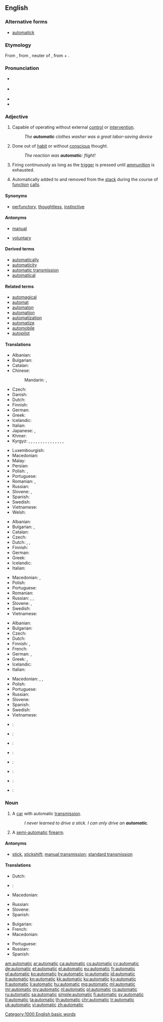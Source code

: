 ==English==

===Alternative forms===
* [[automatick]]

===Etymology===
From {{etyl|fr|en}} {{term|automatique|lang=fr}}, from {{etyl|grc|en}} {{term|αὐτόματον|tr=automaton|lang=grc}}, neuter of {{term|αὐτόματος||self-moving, moving of oneself, self-acting, spontaneous|tr=automatos|lang=grc}}, from {{term|αὐτός||self, myself|tr=autos|lang=grc}} + {{term|μέμαα||to wish eagerly, strive, yearn, desire|tr=memaa|lang=grc}}.

===Pronunciation===
* {{a|UK}} {{IPA|/ˌɔːtəˈmætɪk/}}
* {{a|US}} {{IPA|/ˌɔtəˈmætɪk/}}
* {{audio|en-us-automatic.ogg|Audio (US)}}
* {{rhymes|ætɪk}}

===Adjective===
{{en-adj|-}}

# Capable of operating without external [[control]] or [[intervention]].
#: ''The '''automatic''' clothes washer was a great labor-saving device''
# Done out of [[habit]] or without [[conscious]] thought.
#: ''The reaction was '''automatic''': flight!''
# {{context|of a [[firearm]] such as a [[machine gun]]|lang=en}} Firing continuously as long as the [[trigger]] is pressed until [[ammunition]] is exhausted.
# {{context|computing|of a local [[variable]]|lang=en}} Automatically added to and removed from the [[stack]] during the course of [[function]] [[call]]s.

====Synonyms====
* {{sense|without conscious thought}} [[perfunctory]], [[thoughtless]], [[instinctive]]

====Antonyms====
* {{sense|capable of operating without external control}} [[manual]]
* {{sense|without conscious thought}} [[voluntary]]

====Derived terms====
* [[automatically]]
* [[automaticity]]
* [[automatic transmission]]
* [[automatical]]

====Related terms====
* [[automagical]]
* [[automat]]
* [[automaton]]
* [[automation]]
* [[automatization]]
* [[automatize]]
* [[automobile]]
* [[autopilot]]

====Translations====
{{trans-top|capable of operating without external control}}
* Albanian: {{t+|sq|automatik}}
* Bulgarian: {{t+|bg|автоматичен}}
* Catalan: {{t|ca|automàtic}}
* Chinese:
*: Mandarin: {{t+|cmn|自動|alt=自動的|sc=Hani}}, {{t+|cmn|自动|alt=自动的|tr=zìdòng de|sc=Hani}}
* Czech: {{t+|cs|automatický|m}}
* Danish: {{t|da|automatik}}
* Dutch: {{t+|nl|automatisch}}
* Finnish: {{t+|fi|automaattinen}}
* German: {{t+|de|automatisch}}
* Greek: {{t+|el|αυτόματος|m|tr=aftómatos}}
* Icelandic: {{t|is|sjálfvirkur|m}}
* Italian: {{t|it|automatico}}
* Japanese: {{t|ja|自動な|tr=jidō na}}, {{t|ja|自動的な|tr=jidōteki na|sc=Jpan}}
* Khmer: {{t+|km|ស្វ័យប្រវត្ត|sc=Khmr|tr=svay prɑvoat}}
* Kyrgyz: {{t+|ky|автоматтык}}, {{t+|ky|автоматтуу}}, {{t+|ky|автоматтуу түрдө}}, {{t|ky|өзүнөн өзү}}, {{t|ky|машиналуу түрдө}}, {{t+|ky|эс катышпастан}}, {{t|ky|эрксиз}}, {{t+|ky|аргасыз}}, {{t+|ky|айласыз}}, {{t|ky|аңсыз}}, {{t+|ky|акылдан тыш}}, {{t+|ky|механикалык}}, {{t|ky|машинадай}}, {{t+|ky|адатынча}}, {{t+|ky|өзү жүрүүчү}}, {{t+|ky|өзү кыймылдоочу}}
{{trans-mid}}
* Luxembourgish: {{t|lb|automatesch}}
* Macedonian: {{t|mk|автоматски|m|tr=avtomátski}}
* Malay: {{t|ms|automatik}}
* Persian: {{t+|fa|خودکار|tr=xodkâr|sc=fa-Arab}}
* Polish: {{qualifier|1,3}} {{t+|pl|automatyczny}}, {{qualifier|1}} {{t+|pl|samoczynny}}
* Portuguese: {{t+|pt|automático}}
* Romanian: {{t+|ro|automat|m|n}}, {{t|ro|automată|f}}
* Russian: {{t+|ru|автоматический|tr=avtomatíčeskij}}
* Slovene: {{t|sl|avtomatski}}, {{t|sl|avtomatičen}}
* Spanish: {{t|es|automático|m}}
* Swedish: {{t+|sv|automatisk}}
* Vietnamese: {{t+|vi|tự động}}
* Welsh: {{t|cy|hunanysgogol}}
{{trans-bottom}}

{{trans-top|acting without conscious thought}}
* Albanian: {{t+|sq|automatik}}
* Bulgarian: {{t+|bg|неволен}}, {{t+|bg|машинален}}
* Catalan: {{t|ca|automàtic}}
* Czech: {{t+|cs|automatický|m}}
* Dutch: {{t+|nl|automatisch}}, {{t|nl|gedachtenloos}}, {{t+|nl|mechanisch}}
* Finnish: {{t+|fi|automaattinen}}
* German: {{t+|de|automatisch}}
* Greek: {{t+|el|αυτόματος|m|tr=aftómatos}}
* Icelandic: {{t|is|sjálfvirkur|m}}
* Italian: {{t|it|automatico}}
{{trans-mid}}
* Macedonian: {{t|mk|автоматски|tr=avtomátski}}, {{t|mk|механички|tr=mehánički}}
* Polish: {{t|pl|odruchowy|m}}
* Portuguese: {{t+|pt|automático}}
* Romanian: {{t+|ro|automat|m|n}}
* Russian: {{t+|ru|автоматический|tr=avtomatíčeskij}}, {{t+|ru|механический|tr=mexaníčeskij}}, {{t+|ru|машинальный|tr=mašinál'nyj}}
* Slovene: {{t|sl|avtomatski}}, {{t|sl|avtomatičen}}
* Swedish: {{t+|sv|automatisk}}
* Vietnamese: {{t+|vi|tự nhiên}}
{{trans-bottom}}

{{trans-top|describing a firearm which fires continuously}}
* Albanian: {{t+|sq|automatik}}
* Bulgarian: {{t+|bg|автоматичен}}
* Czech: {{t+|cs|automatický|m}}
* Dutch: {{t+|nl|automatisch}}
* Finnish: {{t+|fi|automaattinen}}, {{t|fi|sarjatuli-}}
* French: {{t+|fr|automatique}}
* German: {{t|de|Maschinen-}}, {{t+|de|automatisch}}
* Greek: {{t+|el|αυτόματο|n|tr=aftómato}}, {{t+|el|αυτόματος|m|tr=aftómatos}}
* Icelandic: {{t|is|sjálfvirkur|m}}
* Italian: {{t|it|automatico}}
{{trans-mid}}
* Macedonian: {{t|mk|автоматски|m|tr=avtomátski}}, {{t|mk|автоматска|f|tr=avtomátskа}}, {{t|mk|автоматско|n|tr=avtomátsko}}
* Polish: {{t+|pl|automatyczny|m}}
* Portuguese: {{t+|pt|automático}}
* Russian: {{t+|ru|автоматический|tr=avtomatíčeskij}}
* Slovene: {{t|sl|avtomatski}}
* Spanish: {{t|es|automático}}
* Swedish: {{t+|sv|automatisk}}
* Vietnamese: {{t+|vi|tự động}}
{{trans-bottom}}

{{checktrans-top}}
* {{ttbc|br}}: {{t+|br|emlusk}}
* {{ttbc|eo}}: {{t|eo|aŭtomata}}
* {{ttbc|is}}: {{qualifier|1,2,3}} {{t|is|sjálfvirkur}}
* {{ttbc|io}}: {{t+|io|automata}}
* {{ttbc|id}}: {{t+|id|otomatis}}
{{trans-mid}}
* {{ttbc|sk}}: {{t|sk|automatický}}
* {{ttbc|te}}: {{t|te|ఆటోమాటిక్|sc=Telu}}
* {{ttbc|tr}}: {{t+|tr|otomatik}}
{{trans-bottom}}

===Noun===
{{en-noun}}

# A [[car]] with automatic [[transmission]].
#: ''I never learned to drive a stick. I can only drive an '''automatic'''.''
# A [[semi-automatic]] [[firearm]].

====Antonyms====
* {{sense|car with automatic transmission}} [[stick]], [[stickshift]]; [[manual transmission]]; [[standard transmission]]

====Translations====
{{trans-top|A car with automatic transmission}}
* Dutch: {{t+|nl|automaat|m}}
* {{ttbc|de}}: {{t|de|[[Auto]] [[mit]] [[Automatikgetriebe]]|n}} <!-- was "[[Auto]] [[mit]] [[Automatikgetriebe]]" - assumed sum-of-parts; if an idiom, remove the wikilinks to the individual words. see [[User:Kephir/gadgets/xte#Translation_fixing]] -->
* Macedonian: {{t|mk|автоматик|m|tr=avtomátik}}
{{trans-mid}}
* Russian: {{t+|ru|автомат|m|tr=avtomát|sc=Cyrl}}
* Slovene: {{t|sl|avtomatik|m}}
* Spanish: {{t|es|automático|m}}
{{trans-bottom}}

{{trans-top|A semi-automatic pistol}}
* Bulgarian: {{t+|bg|автомат}}
* French: {{t+|fr|semi-automatique|m}}
* Macedonian: {{t|mk|полуавтоматски пиштол|m|tr=poluavtomátski píštol}}
{{trans-mid}}
* Portuguese: {{t|pt|semi-automática|f}}
* Russian: {{t+|ru|автомат|m|tr=avtomát|sc=Cyrl}}
* Spanish: {{t|es|semi-automática|f}}
{{trans-bottom}}

[[Category:1000 English basic words]]

[[am:automatic]]
[[ar:automatic]]
[[ca:automatic]]
[[cs:automatic]]
[[cy:automatic]]
[[de:automatic]]
[[et:automatic]]
[[el:automatic]]
[[eu:automatic]]
[[fr:automatic]]
[[gl:automatic]]
[[ko:automatic]]
[[hy:automatic]]
[[io:automatic]]
[[id:automatic]]
[[it:automatic]]
[[kn:automatic]]
[[kk:automatic]]
[[ku:automatic]]
[[ky:automatic]]
[[lt:automatic]]
[[li:automatic]]
[[hu:automatic]]
[[mg:automatic]]
[[ml:automatic]]
[[mr:automatic]]
[[my:automatic]]
[[nl:automatic]]
[[pl:automatic]]
[[ro:automatic]]
[[ru:automatic]]
[[sa:automatic]]
[[simple:automatic]]
[[fi:automatic]]
[[sv:automatic]]
[[tl:automatic]]
[[ta:automatic]]
[[th:automatic]]
[[chr:automatic]]
[[tr:automatic]]
[[uk:automatic]]
[[vi:automatic]]
[[zh:automatic]]